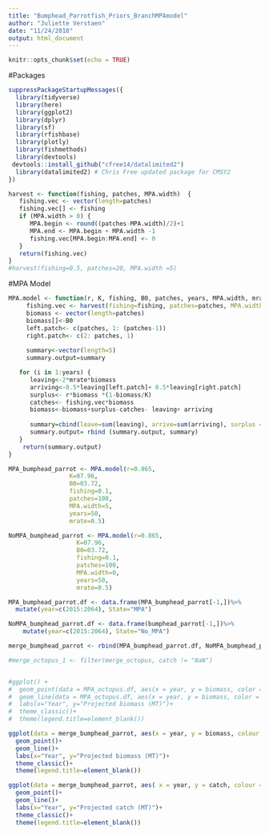 ```yaml
---
title: "Bumphead_Parrotfish_Priors_BranchMPAmodel"
author: "Juliette Verstaen"
date: "11/24/2018"
output: html_document
---
```


```r
knitr::opts_chunk$set(echo = TRUE)
```
#Packages 

```r
suppressPackageStartupMessages({
  library(tidyverse)
  library(here)
  library(ggplot2)
  library(dplyr)
  library(sf)
  library(rfishbase)
  library(plotly)
  library(fishmethods)
  library(devtools)
 devtools::install_github("cfree14/datalimited2") 
  library(datalimited2) # Chris Free updated package for CMSY2
})


```


```r
harvest <- function(fishing, patches, MPA.width)  {
   fishing.vec <- vector(length=patches)
   fishing.vec[] <- fishing 
   if (MPA.width > 0) {  
      MPA.begin <- round((patches-MPA.width)/2)+1
      MPA.end <- MPA.begin + MPA.width -1         
      fishing.vec[MPA.begin:MPA.end] <- 0        
   }
   return(fishing.vec)
}
#harvest(fishing=0.5, patches=20, MPA.width =5) 
```


#MPA Model 

```r
MPA.model <- function(r, K, fishing, B0, patches, years, MPA.width, mrate) {
     fishing.vec <- harvest(fishing=fishing, patches=patches, MPA.width=MPA.width)
     biomass <- vector(length=patches) 
     biomass[]<-B0
     left.patch<- c(patches, 1: (patches-1))
     right.patch<- c(2: patches, 1) 
  
     summary<-vector(length=5)
     summary.output=summary

   for (i in 1:years) {
      leaving<-2*mrate*biomass
      arriving<-0.5*leaving[left.patch]+ 0.5*leaving[right.patch]
      surplus<- r*biomass *(1-biomass/K)
      catches<- fishing.vec*biomass
      biomass<-biomass+surplus-catches- leaving+ arriving
      
      summary=cbind(leave=sum(leaving), arrive=sum(arriving), surplus = sum(surplus), catch=sum(catches), biomass = sum(biomass))
      summary.output= rbind (summary.output, summary)
   }
    return(summary.output) 
}

MPA_bumphead_parrot <- MPA.model(r=0.865, 
                 K=07.96,
                 B0=03.72, 
                 fishing=0.1, 
                 patches=100,
                 MPA.width=5,
                 years=50, 
                 mrate=0.5)

NoMPA_bumphead_parrot <- MPA.model(r=0.865,
                   K=07.96, 
                   B0=03.72, 
                   fishing=0.1, 
                   patches=100,
                   MPA.width=0, 
                   years=50, 
                   mrate=0.5) 

```


```r

MPA_bumphead_parrot.df <- data.frame(MPA_bumphead_parrot[-1,])%>%
  mutate(year=c(2015:2064), State="MPA")

NoMPA_bumphead_parrot.df <- data.frame(bumphead_parrot[-1,])%>%
    mutate(year=c(2015:2064), State="No_MPA")

merge_bumphead_parrot <- rbind(MPA_bumphead_parrot.df, NoMPA_bumphead_parrot.df)

#merge_octopus_1 <- filter(merge_octopus, catch != "NaN")


#ggplot() +
#  geom_point(data = MPA_octopus.df, aes(x = year, y = biomass, color = State))+
#  geom_line(data = MPA_octopus.df, aes(x = year, y = biomass, color = State))+
#  labs(x="Year", y="Projected biomass (MT)")+
#  theme_classic()+
#  theme(legend.title=element_blank())

ggplot(data = merge_bumphead_parrot, aes(x = year, y = biomass, colour = State))+
  geom_point()+
  geom_line()+
  labs(x="Year", y="Projected biomass (MT)")+
  theme_classic()+
  theme(legend.title=element_blank())


```


```r
ggplot(data = merge_bumphead_parrot, aes( x = year, y = catch, colour = State))+
  geom_point()+
  geom_line()+
  labs(x="Year", y="Projected catch (MT)")+
  theme_classic()+
  theme(legend.title=element_blank())
        
```
